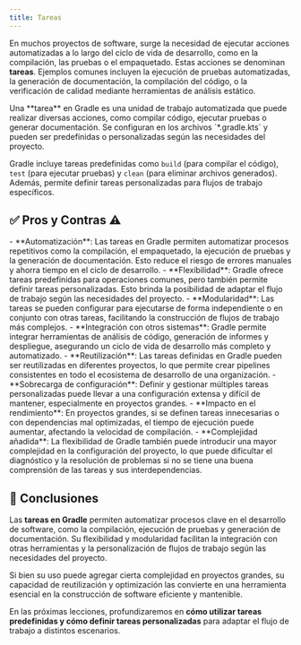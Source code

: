 ```yaml
---
title: Tareas
---
```


<ReadingTime />
<GithubRepoLink user="r8vnhill" repo="echo-app-kt" />

En muchos proyectos de software, surge la necesidad de ejecutar acciones automatizadas a lo largo del ciclo de vida de desarrollo, como en la compilación, las pruebas o el empaquetado. Estas acciones se denominan **tareas**. Ejemplos comunes incluyen la ejecución de pruebas automatizadas, la generación de documentación, la compilación del código, o la verificación de calidad mediante herramientas de análisis estático.

<Definition title="📌 Tareas">
    Una **tarea** en Gradle es una unidad de trabajo automatizada que puede realizar diversas acciones, como compilar código, ejecutar pruebas o generar documentación. Se configuran en los archivos `*.gradle.kts` y pueden ser predefinidas o personalizadas según las necesidades del proyecto.
</Definition>

Gradle incluye tareas predefinidas como `build` (para compilar el código), `test` (para ejecutar pruebas) y `clean` (para eliminar archivos generados). Además, permite definir tareas personalizadas para flujos de trabajo específicos.

## ✅ Pros y Contras ⚠️

<ProCons>
   <Pros>
      - **Automatización**: Las tareas en Gradle permiten automatizar procesos repetitivos como la compilación, el empaquetado, la ejecución de pruebas y la generación de documentación. Esto reduce el riesgo de errores manuales y ahorra tiempo en el ciclo de desarrollo.
      - **Flexibilidad**: Gradle ofrece tareas predefinidas para operaciones comunes, pero también permite definir tareas personalizadas. Esto brinda la posibilidad de adaptar el flujo de trabajo según las necesidades del proyecto.
      - **Modularidad**: Las tareas se pueden configurar para ejecutarse de forma independiente o en conjunto con otras tareas, facilitando la construcción de flujos de trabajo más complejos.
      - **Integración con otros sistemas**: Gradle permite integrar herramientas de análisis de código, generación de informes y despliegue, asegurando un ciclo de vida de desarrollo más completo y automatizado.
      - **Reutilización**: Las tareas definidas en Gradle pueden ser reutilizadas en diferentes proyectos, lo que permite crear pipelines consistentes en todo el ecosistema de desarrollo de una organización.
   </Pros>
   <Cons>
      - **Sobrecarga de configuración**: Definir y gestionar múltiples tareas personalizadas puede llevar a una configuración extensa y difícil de mantener, especialmente en proyectos grandes.
      - **Impacto en el rendimiento**: En proyectos grandes, si se definen tareas innecesarias o con dependencias mal optimizadas, el tiempo de ejecución puede aumentar, afectando la velocidad de compilación.
      - **Complejidad añadida**: La flexibilidad de Gradle también puede introducir una mayor complejidad en la configuración del proyecto, lo que puede dificultar el diagnóstico y la resolución de problemas si no se tiene una buena comprensión de las tareas y sus interdependencias.
   </Cons>
</ProCons>

## 🎯 Conclusiones  

Las **tareas en Gradle** permiten automatizar procesos clave en el desarrollo de software, como la compilación, ejecución de pruebas y generación de documentación. Su flexibilidad y modularidad facilitan la integración con otras herramientas y la personalización de flujos de trabajo según las necesidades del proyecto.  

Si bien su uso puede agregar cierta complejidad en proyectos grandes, su capacidad de reutilización y optimización las convierte en una herramienta esencial en la construcción de software eficiente y mantenible.  

En las próximas lecciones, profundizaremos en **cómo utilizar tareas predefinidas y cómo definir tareas personalizadas** para adaptar el flujo de trabajo a distintos escenarios.
